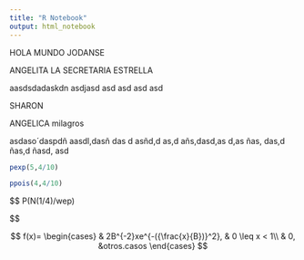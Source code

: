 ```yaml
---
title: "R Notebook"
output: html_notebook
---
```


HOLA MUNDO JODANSE


ANGELITA LA SECRETARIA ESTRELLA 

aasdsdadaskdn
asdjasd
asd
asd
asd
asd


SHARON 



ANGELICA milagros




asdaso´daspdñ
aasdl,dasñ
das
d
asñd,d
as,d
añs,dasd,as
d,as
ñas,
das,d
ñas,d
ñasd,
asd

```r
pexp(5,4/10)
```



```r
ppois(4,4/10)
```



$$
P(N(1/4)/wep)

$$



$$
f(x)=
\begin{cases}
& 2B^{-2}xe^{-({\frac{x}{B})}^2}, & 0 \leq x < 1\\
& 0, &otros.casos
\end{cases}
$$


